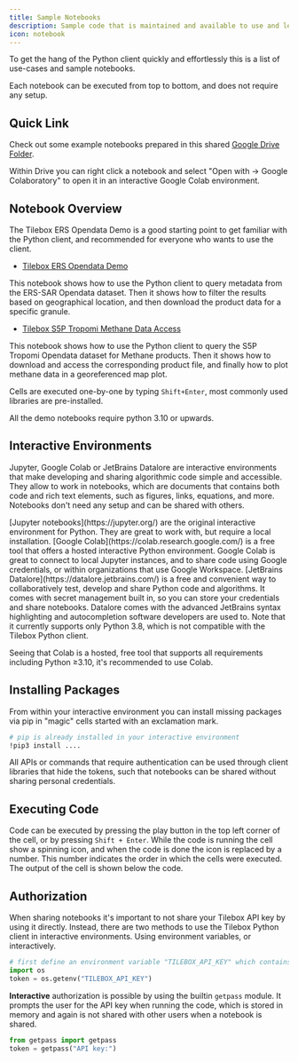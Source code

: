 ```yaml
---
title: Sample Notebooks
description: Sample code that is maintained and available to use and learn from.
icon: notebook
---
```


To get the hang of the Python client quickly and effortlessly this is a list of use-cases and sample notebooks.

Each notebook can be executed from top to bottom, and does not require any setup.

## Quick Link

Check out some example notebooks prepared in this shared [Google Drive Folder](https://drive.google.com/drive/folders/1I7G35LLeB2SmKQJFsyhpSVNyZK9uOeJt).

<Note>
  Within Drive you can right click a notebook and select "Open with -> Google Colaboratory" to open it in an interactive
  Google Colab environment.
</Note>

## Notebook Overview

The Tilebox ERS Opendata Demo is a good starting point to get familiar with the Python client, and recommended for everyone who wants to use the client.

- [Tilebox ERS Opendata Demo](https://colab.research.google.com/drive/1LTYhLKy8m9psMhu0DvANs7hyS3ViVpas)

This notebook shows how to use the Python client to query metadata from the ERS-SAR Opendata dataset.
Then it shows how to filter the results based on geographical location, and then download the product data for a specific granule.

- [Tilebox S5P Tropomi Methane Data Access](https://colab.research.google.com/drive/1eVYARNFnTIeQqBs6gqeay01EDvRk2EI4)

This notebook shows how to use the Python client to query the S5P Tropomi Opendata dataset for Methane products.
Then it shows how to download and access the corresponding product file, and finally how to plot methane data in a georeferenced map plot.

Cells are executed one-by-one by typing `Shift+Enter`, most commonly used libraries are pre-installed.

<Note>All the demo notebooks require python 3.10 or upwards.</Note>

## Interactive Environments

Jupyter, Google Colab or JetBrains Datalore are interactive environments that make developing and sharing algorithmic code simple and accessible.
They allow to work in notebooks, which are documents that contains both code and rich text elements, such as figures, links, equations, and more.
Notebooks don't need any setup and can be shared with others.

<AccordionGroup>
  <Accordion title="Jupyter">
    [Jupyter notebooks](https://jupyter.org/) are the original interactive environment for Python. They are great to
    work with, but require a local installation.
  </Accordion>
  <Accordion title="Google Colab">
    [Google Colab](https://colab.research.google.com/) is a free tool that offers a hosted interactive Python
    environment. Google Colab is great to connect to local Jupyter instances, and to share code using Google
    credentials, or within organizations that use Google Workspace.
  </Accordion>
  <Accordion title="JetBrains Datalore">
    [JetBrains Datalore](https://datalore.jetbrains.com/) is a free and convenient way to collaboratively test, develop
    and share Python code and algorithms. It comes with secret management built in, so you can store your credentials
    and share notebooks. Datalore comes with the advanced JetBrains syntax highlighting and autocompletion software
    developers are used to. Note that it currently supports only Python 3.8, which is not compatible with the Tilebox
    Python client.
  </Accordion>
</AccordionGroup>

Seeing that Colab is a hosted, free tool that supports all requirements including Python ≥3.10, it's recommended to use Colab.

## Installing Packages

From within your interactive environment you can install missing packages via pip in "magic" cells started with
an exclamation mark.

```bash
# pip is already installed in your interactive environment
!pip3 install ....
```

All APIs or commands that require authentication can be used through client libraries that hide the tokens, such that
notebooks can be shared without sharing personal credentials.

## Executing Code

Code can be executed by pressing the play button in the top left corner of the cell, or by pressing `Shift + Enter`.
While the code is running the cell show a spinning icon, and when the code is done the icon is replaced by
a number. This number indicates the order in which the cells were executed. The output of the cell is shown below
the code.

## Authorization

When sharing notebooks it's important to not share your Tilebox API key by using it directly.
Instead, there are two methods to use the Tilebox Python client in interactive environments.
Using environment variables, or interactively.

```python Using environment variables to store your API key
# first define an environment variable "TILEBOX_API_KEY" which contains your API key
import os
token = os.getenv("TILEBOX_API_KEY")
```

**Interactive** authorization is possible by using the builtin `getpass` module. It prompts the user for the API key
when running the code, which is stored in memory and again is not shared with other users when a notebook is shared.

```python Interactively providing your API key
from getpass import getpass
token = getpass("API key:")
```
